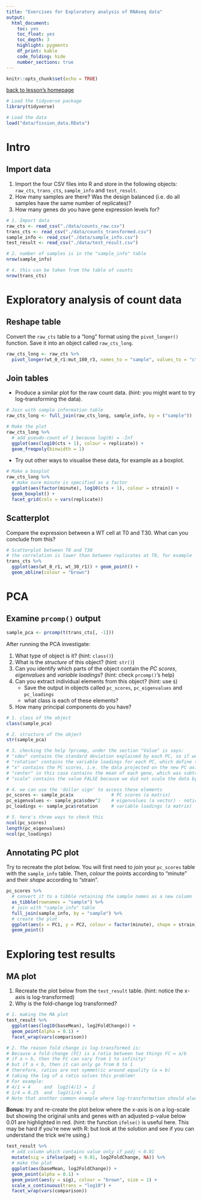 ```yaml
---
title: "Exercises for Exploratory analysis of RNAseq data"
output: 
  html_document:
    toc: yes
    toc_float: yes
    toc_depth: 3
    highlight: pygments
    df_print: kable
    code_folding: hide
    number_sections: true
---
```


```r
knitr::opts_chunk$set(echo = TRUE)
```

[back to lesson's homepage](https://tavareshugo.github.io/data-carpentry-rnaseq/)

```r
# Load the tidyverse package
library(tidyverse)

# Load the data
load("data/fission_data.RData")
```

# Intro

## Import data

1. Import the four CSV files into R and store in the following objects: 
`raw_cts`, `trans_cts`, `sample_info` and `test_result`.
2. How many samples are there? 
Was the design balanced (i.e. do all samples have the same number of replicates)?
3. How many genes do you have gene expression levels for?

```r
# 1. Import data
raw_cts <- read_csv("./data/counts_raw.csv")
trans_cts <- read_csv("./data/counts_transformed.csv")
sample_info <- read_csv("./data/sample_info.csv")
test_result <- read_csv("./data/test_result.csv")

# 2. number of samples is in the "sample_info" table
nrow(sample_info)

# 4. this can be taken from the table of counts
nrow(trans_cts)
```


# Exploratory analysis of count data

## Reshape table

Convert the `raw_cts` table to a "long" format using the `pivot_longer()` function.
Save it into an object called `raw_cts_long`.

```r
raw_cts_long <- raw_cts %>% 
  pivot_longer(wt_0_r1:mut_180_r3, names_to = "sample", values_to = "cts")
```

## Join tables

* Produce a similar plot for the raw count data. (hint: you might want to try 
log-transforming the data).

```r
# Join with sample information table
raw_cts_long <- full_join(raw_cts_long, sample_info, by = ("sample"))

# Make the plot
raw_cts_long %>%
  # add pseudo-count of 1 because log(0) = -Inf
  ggplot(aes(log10(cts + 1), colour = replicate)) + 
  geom_freqpoly(binwidth = 1)
```


* Try out other ways to visualise these data, for example as a boxplot.

```r
# Make a boxplot
raw_cts_long %>%
  # make sure minute is specified as a factor
  ggplot(aes(factor(minute), log10(cts + 1), colour = strain)) + 
  geom_boxplot() + 
  facet_grid(cols = vars(replicate))
```


## Scatterplot

Compare the expression between a WT cell at T0 and T30. What can you conclude from this?

```r
# Scatterplot between T0 and T30
# the correlation is lower than between replicates at T0, for example
trans_cts %>% 
  ggplot(aes(wt_0_r1, wt_30_r1)) + geom_point() +
  geom_abline(colour = "brown")
```



# PCA

## Examine `prcomp()` output

```r
sample_pca <- prcomp(t(trans_cts[, -1]))
```


After running the PCA investigate:

1. What type of object is it? (hint: `class()`)
2. What is the _structure_ of this object?  (hint: `str()`)
3. Can you identify which parts of the object contain the _PC scores_, _eigenvalues_ and _variable loadings_? 
(hint: check `prcomp()`'s help)
4. Can you extract individual elements from this object? (hint: use `$`)
    * Save the output in objects called `pc_scores`, `pc_eigenvalues` and `pc_loadings`
    * what class is each of these elements?
5. How many principal components do you have?

```r
# 1. class of the object
class(sample_pca)

# 2. structure of the object
str(sample_pca)

# 3. checking the help ?prcomp, under the section "Value" is says:
# "sdev" contains the standard deviation explained by each PC, so if we square it we get the eigenvalues (or explained variance)
# "rotation" contains the variable loadings for each PC, which define the eigenvectors
# "x" contains the PC scores, i.e. the data projected on the new PC axis
# "center" in this case contains the mean of each gene, which was subtracted from each value
# "scale" contains the value FALSE because we did not scale the data by the standard deviation

# 4. we can use the 'dollar sign' to access these elements
pc_scores <- sample_pca$x              # PC scores (a matrix)
pc_eigenvalues <- sample_pca$sdev^2    # eigenvalues (a vector) - notice we square the values
pc_loadings <- sample_pca$rotation     # variable loadings (a matrix)

# 5. here's three ways to check this
ncol(pc_scores)
length(pc_eigenvalues)
ncol(pc_loadings)
```

## Annotating PC plot

Try to recreate the plot below. 
You will first need to _join_ your `pc_scores` table with the `sample_info` table.
Then, _colour_ the points according to "minute" and their _shape_ according to "strain".

```r
pc_scores %>% 
  # convert it to a tibble retaining the sample names as a new column
  as_tibble(rownames = "sample") %>% 
  # join with "sample_info" table 
  full_join(sample_info, by = "sample") %>% 
  # create the plot
  ggplot(aes(x = PC1, y = PC2, colour = factor(minute), shape = strain)) +
  geom_point()
```



# Exploring test results

## MA plot

1. Recreate the plot below from the `test_result` table. (hint: notice the x-axis is log-transformed)
2. Why is the fold-change log transformed? 


```r
# 1. making the MA plot
test_result %>% 
  ggplot(aes(log10(baseMean), log2FoldChange)) +
  geom_point(alpha = 0.1) +
  facet_wrap(vars(comparison))

# 2. The reason fold change is log-transformed is:
# Because a fold-change (FC) is a ratio between two things FC = a/b
# if a > b, then the FC can vary from 1 to infinity!
# but if a < b, then it can only go from 0 to 1
# therefore, ratios are not symmetric around equality (a = b)
# taking the log of a ratio solves this problem!
# For example:
# 4/1 = 4     and  log2(4/1) =  2
# 1/4 = 0.25  and  log2(1/4) = -2
# Note that another common example where log-transformation should always be used is RT-qPCR data!
```

**Bonus:** try and re-create the plot below where the x-axis is on a log-scale but 
showing the original units and genes with an adjusted p-value below 0.01 are highlighted 
in red. (hint: the function `ifelse()` is useful here. This may be hard if you're new 
with R: but look at the solution and see if you can understand the trick we're using.)

```r
test_result %>% 
  # add column which contains value only if padj < 0.01
  mutate(sig = ifelse(padj < 0.01, log2FoldChange, NA)) %>% 
  # make the plot
  ggplot(aes(baseMean, log2FoldChange)) +
  geom_point(alpha = 0.1) +
  geom_point(aes(y = sig), colour = "brown", size = 1) +
  scale_x_continuous(trans = "log10") +
  facet_wrap(vars(comparison))
```


